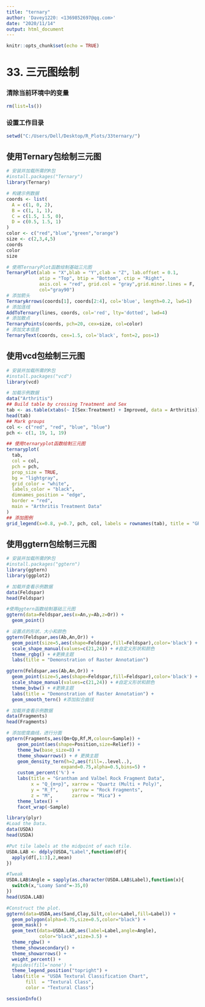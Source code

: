 ---
title: "ternary"
author: 'Davey1220: <1369852697@qq.com>'
date: "2020/11/14"
output: html_document
---

```{r setup, include=FALSE}
knitr::opts_chunk$set(echo = TRUE)
```

# 33. 三元图绘制

### 清除当前环境中的变量
```{r}
rm(list=ls())
```

### 设置工作目录
```{r}
setwd("C:/Users/Dell/Desktop/R_Plots/33ternary/")
```

## 使用Ternary包绘制三元图
```{r}
# 安装并加载所需的R包
#install.packages("Ternary")
library(Ternary)

# 构建示例数据
coords <- list(
  A = c(1, 0, 2),
  B = c(1, 1, 1),
  C = c(1.5, 1.5, 0),
  D = c(0.5, 1.5, 1)
)
color <- c("red","blue","green","orange")
size <- c(2,3,4,5)
coords
color
size

# 使用TernaryPlot函数绘制基础三元图
TernaryPlot(alab = "X",blab = "Y",clab = "Z", lab.offset = 0.1,
            atip = "Top", btip = "Bottom", ctip = "Right", 
            axis.col = "red", grid.col = "gray",grid.minor.lines = F,
            col="gray90")
# 添加箭头
TernaryArrows(coords[1], coords[2:4], col='blue', length=0.2, lwd=1)
# 添加连线
AddToTernary(lines, coords, col='red', lty='dotted', lwd=4)
# 添加散点
TernaryPoints(coords, pch=20, cex=size, col=color)
# 添加文本信息
TernaryText(coords, cex=1.5, col='black', font=2, pos=1)
```

## 使用vcd包绘制三元图
```{r}
# 安装并加载所需的R包
#install.packages("vcd")
library(vcd)

# 加载示例数据
data("Arthritis")
## Build table by crossing Treatment and Sex
tab <- as.table(xtabs(~ I(Sex:Treatment) + Improved, data = Arthritis))
head(tab)
## Mark groups
col <- c("red", "red", "blue", "blue")
pch <- c(1, 19, 1, 19)

## 使用ternaryplot函数绘制三元图
ternaryplot(
  tab,
  col = col,
  pch = pch,
  prop_size = TRUE,
  bg = "lightgray",
  grid_color = "white",
  labels_color = "black",
  dimnames_position = "edge",
  border = "red",
  main = "Arthritis Treatment Data"
)
## 添加图例
grid_legend(x=0.8, y=0.7, pch, col, labels = rownames(tab), title = "GROUP")
```

## 使用ggtern包绘制三元图
```{r}
# 安装并加载所需的R包
#install.packages("ggtern")
library(ggtern)
library(ggplot2)

# 加载并查看示例数据
data(Feldspar)
head(Feldspar)

#使用ggtern函数绘制基础三元图
ggtern(data=Feldspar,aes(x=An,y=Ab,z=Or)) + 
  geom_point()

# 设置点的形状、大小和颜色
ggtern(Feldspar,aes(Ab,An,Or)) + 
  geom_point(size=5,aes(shape=Feldspar,fill=Feldspar),color='black') +
  scale_shape_manual(values=c(21,24)) + #自定义形状和颜色
  theme_rgbg() + #更换主题
  labs(title = "Demonstration of Raster Annotation")

ggtern(Feldspar,aes(Ab,An,Or)) + 
  geom_point(size=5,aes(shape=Feldspar,fill=Feldspar),color='black') +
  scale_shape_manual(values=c(21,24)) + #自定义形状和颜色
  theme_bvbw() + #更换主题
  labs(title = "Demonstration of Raster Annotation") +
  geom_smooth_tern() #添加拟合曲线

# 加载并查看示例数据
data(Fragments)
head(Fragments)

# 添加密度曲线，进行分面
ggtern(Fragments,aes(Qm+Qp,Rf,M,colour=Sample)) +
    geom_point(aes(shape=Position,size=Relief)) + 
    theme_bw(base_size=8) + 
    theme_showarrows() + # 更换主题
    geom_density_tern(h=2,aes(fill=..level..),
                    expand=0.75,alpha=0.5,bins=5) + 
    custom_percent('%') + 
    labs(title = "Grantham and Valbel Rock Fragment Data",
         x = "Q_{m+p}", xarrow = "Quartz (Multi + Poly)",
         y = "R_f",     yarrow = "Rock Fragments",
         z = "M",       zarrow = "Mica") + 
    theme_latex() + 
    facet_wrap(~Sample)

library(plyr)
#Load the Data.
data(USDA)
head(USDA)

#Put tile labels at the midpoint of each tile.
USDA.LAB <- ddply(USDA,"Label",function(df){
  apply(df[,1:3],2,mean)
})

#Tweak
USDA.LAB$Angle = sapply(as.character(USDA.LAB$Label),function(x){
  switch(x,"Loamy Sand"=-35,0)
})
head(USDA.LAB)

#Construct the plot.
ggtern(data=USDA,aes(Sand,Clay,Silt,color=Label,fill=Label)) +
  geom_polygon(alpha=0.75,size=0.5,color="black") +
  geom_mask() +  
  geom_text(data=USDA.LAB,aes(label=Label,angle=Angle),
            color="black",size=3.5) +
  theme_rgbw() + 
  theme_showsecondary() +
  theme_showarrows() +
  weight_percent() + 
  #guides(fill='none') + 
  theme_legend_position("topright") + 
  labs(title = "USDA Textural Classification Chart",
       fill  = "Textural Class",
       color = "Textural Class")
```

```{r}
sessionInfo()
```
